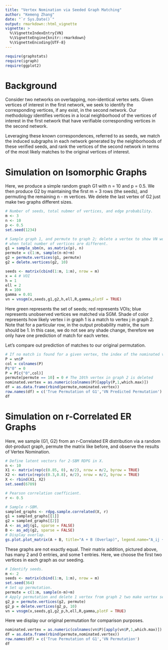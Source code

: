 ```yaml
---
title: "Vertex Nomination via Seeded Graph Matching"
author: "Kemeng Zhang"
date: "`r Sys.Date()`"
output: rmarkdown::html_vignette
vignette: >
  %\VignetteIndexEntry{VN}
  %\VignetteEngine{knitr::rmarkdown}
  %\VignetteEncoding{UTF-8}
---
```


```r
require(graphstats)
require(igraph)
require(ggplot2)
```


# Background

Consider two networks on overlapping, non-identical vertex sets. Given vertices of interest in the first network, we seek to identify the corresponding vertices, if any exist, in the second network. Our methodology identifies vertices in a local neighborhood of the vertices of interest in the first network that have verifiable corresponding vertices in the second network. 

Leveraging these known correspondences, referred to as seeds, we match the induced subgraphs in each network generated by the neighborhoods of these verified seeds, and rank the vertices of the second network in terms of the most likely matches to the original vertices of interest.


# Simulation on Isomorphic Graphs

Here, we produce a simple random graph G1 with n = 10 and p = 0.5. We then produce G2 by maintaining the first m = 3 rows (the seeds), and permuting the remaining n - m vertices. We delete the last vertex of G2 just make two graphs different sizes.

```r

# Number of seeds, total nubmer of vertices, and edge probability.
m <- 3
n <- 10
p <- 0.5
set.seed(1234)

# Sample graph 1, and permute to graph 2; delete a vertex to show VN works
# when total number of vertices are different.
g1 = sample_sbm(n, as.matrix(p), n)
permute = c(1:m, sample(n-m)+m)
g2 = permute.vertices(g1, permute)
g2 = delete.vertices(g2, 10)

seeds <- matrix(cbind(1:m, 1:m), nrow = m)
x = 4 # VOI
h = 1
ell = 2
R = 100
gamma = 0.01
vn = vnsgm(x,seeds,g1,g2,h,ell,R,gamma,plotF = TRUE)
```

Here green represents the set of seeds; red represents VOIs; blue represents unobserved vertices we matched via SGM. Shade of color represents how likely vertex i in graph 1 is a match to vertex j in graph 2. Note that for a particular row, in the output probability matrix, the sum should be 1. In this case, we do not see any shade change, therefore we only have one prediction of match for each vertex.

Let's compare out prediction of matches to our original permutation.
```r
# If no match is found for a given vertex, the index of the nominated vertex is set to zero
P = vn$P
col = colnames(P)
P$"0" = 0
P = P[c("0",col)]
permute[permute == 10] = 0 # The 10th vertex in graph 2 is deleted
nominated.vertex = as.numeric(colnames(P)[apply(P,1,which.max)])
df = as.data.frame(rbind(permute,nominated.vertex))
row.names(df) = c('True Permutation of G1','VN Predicted Permutation')
df
```


# Simulation on r-Correlated ER Graphs

Here, we sample (G1, G2) from an r-Correlated ER distribution via a random dot-product graph, permute the matrix like before, and observe the results of Vertex Nomination.

```r
# Define latent vectors for 2-SBM RDPG in X.
n <- 10
X1 <- matrix(rep(c(0.85, 0), n/2), nrow = n/2, byrow = TRUE)
X2 <- matrix(rep(c(0.3,0.8), n/2), nrow = n/2, byrow = TRUE)
X <- rbind(X1, X2)
set.seed(6789)

# Pearson correlation coefficient.
r <- 0.5

# Sample r-SBM.
sampled_graphs <- rdpg.sample.correlated(X, r)
g1 = sampled_graphs[[1]]
g2 = sampled_graphs[[2]]
A <- as_adj(g1, sparse = FALSE)
B <- as_adj(g2, sparse = FALSE)
# Display overlap.
gs.plot.plot_matrix(A + B, title="A + B (Overlap)", legend.name="A_ij + B_ij")
```

These graphs are not exactly equal. Their matrix addition, pictured above, has many 2 and 0 entries, and some 1 entries. Here, we choose the first two vertices in each graph as our seeding.

```r

# Identify seeds.
m <- 2
seeds <- matrix(cbind(1:m, 1:m), nrow = m)
set.seed(364)
# Set up permutation.
permute = c(1:m, sample(n-m)+m)
# Apply permutation and delete 1 vertex from graph 2 two make vertex set size different for two graphs.
g2_p = permute.vertices(g2, permute)
g2_p = delete.vertices(g2_p, 10)
vn = vnsgm(x,seeds,g1,g2_p,h,ell,R,gamma,plotF = TRUE)
```

Here we display our original permutation for comparison purposes.
```r
nominated.vertex = as.numeric(colnames(vn$P)[apply(vn$P,1,which.max)])
df = as.data.frame(rbind(permute,nominated.vertex))
row.names(df) = c('True Permutation of G1','VN Permutation')
df
```







